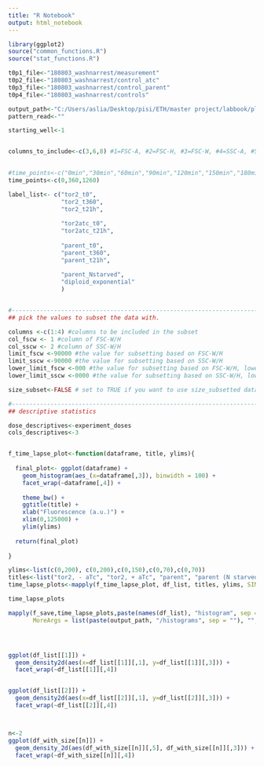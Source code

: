 ---
title: "R Notebook"
output: html_notebook
---

```{r}


library(ggplot2)
source("common_functions.R")
source("stat_functions.R")

t0p1_file<-"180803_washnarrest/measurement"
t0p2_file<-"180803_washnarrest/control_atc"
t0p3_file<-"180803_washnarrest/control_parent"
t0p4_file<-"180803_washnarrest/controls"

output_path<-"C:/Users/aslia/Desktop/pisi/ETH/master project/labbook/plots/august18/180803_wash&arrest" # for saving plots
pattern_read<-""

starting_well<-1


columns_to_include<-c(3,6,8) #1=FSC-A, #2=FSC-H, #3=FSC-W, #4=SSC-A, #5=SSC-H, #6=SSC-W, #7= 488 [C]-H

 
#time_points<-c("0min","30min","60min","90min","120min","150min","180min","210min","240min","270min","300min","330min","21h")
time_points<-c(0,360,1260)

label_list<- c("tor2_t0",
               "tor2_t360",
               "tor2_t21h",
               
               "tor2atc_t0",
               "tor2atc_t21h",
               
               "parent_t0",
               "parent_t360",
               "parent_t21h",
               
               "parent_Nstarved",
               "diploid_exponential"
               )


#---------------------------------------------------------------------------------------------------------------
## pick the values to subset the data with. 

columns <-c(1:4) #columns to be included in the subset
col_fscw <- 1 #column of FSC-W/H
col_sscw <- 2 #column of SSC-W/H
limit_fscw <-90000 #the value for subsetting based on FSC-W/H
limit_sscw <-90000 #the value for subsetting based on SSC-W/H
lower_limit_fscw <-000 #the value for subsetting based on FSC-W/H, lower limit
lower_limit_sscw <-0000 #the value for subsetting based on SSC-W/H, lower limit

size_subset<-FALSE # set to TRUE if you want to use size_subsetted data, otherwise false.

#---------------------------------------------------------------------------------------------------------------
## descriptive statistics

dose_descriptives<-experiment_doses
cols_descriptives<-3



```


```{r}


f_time_lapse_plot<-function(dataframe, title, ylims){
  
  final_plot<- ggplot(dataframe) +
    geom_histogram(aes_(x=dataframe[,3]), binwidth = 100) +
    facet_wrap(~dataframe[,4]) +
    
    theme_bw() +
    ggtitle(title) +
    xlab("Fluorescence (a.u.)") +
    xlim(0,125000) +
    ylim(ylims)
  
  return(final_plot)
  
}

ylims<-list(c(0,200), c(0,200),c(0,150),c(0,70),c(0,70))
titles<-list("tor2, - aTc", "tor2, + aTc", "parent", "parent (N starved)", "diploid strain")
time_lapse_plots<-mapply(f_time_lapse_plot, df_list, titles, ylims, SIMPLIFY = F)

time_lapse_plots

mapply(f_save,time_lapse_plots,paste(names(df_list), "histogram", sep = "_"),
       MoreArgs = list(paste(output_path, "/histograms", sep = ""), "", 10, 15), SIMPLIFY = F)





```


```{r}

ggplot(df_list[[1]]) +
  geom_density2d(aes(x=df_list[[1]][,1], y=df_list[[1]][,3])) +
  facet_wrap(~df_list[[1]][,4])


ggplot(df_list[[2]]) +
  geom_density2d(aes(x=df_list[[2]][,1], y=df_list[[2]][,3])) +
  facet_wrap(~df_list[[2]][,4])



n<-2
ggplot(df_with_size[[n]]) +
  geom_density_2d(aes(df_with_size[[n]][,5], df_with_size[[n]][,3])) +
  facet_wrap(~df_with_size[[n]][,4])


```

